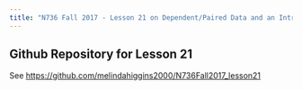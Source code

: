 ```yaml
---
title: "N736 Fall 2017 - Lesson 21 on Dependent/Paired Data and an Introduction to Repeated Measures ANOVA"
---
```


## Github Repository for Lesson 21

See [https://github.com/melindahiggins2000/N736Fall2017_lesson21](https://github.com/melindahiggins2000/N736Fall2017_lesson21)


